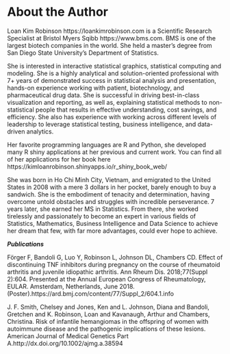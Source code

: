 

# About the Author {-}

Loan Kim Robinson https://loankimrobinson.com is a Scientific Research Specialist at Bristol Myers Sqibb 
https://www.bms.com. BMS is one of the largest biotech companies in the world. She held a master's degree from San Diego State University's Department of Statistics.

She is interested in interactive statistical graphics, statistical computing and
modeling. She is a highly analytical and solution-oriented professional with 7+ years
of demonstrated success in statistical analysis and presentation, hands-on
experience working with patient, biotechnology, and pharmaceutical drug data. She is
successful in driving best-in-class visualization and reporting, as well as, explaining
statistical methods to non-statistical people that results in effective understanding,
cost savings, and efficiency. She also has experience with working across different
levels of leadership to leverage statistical testing, business intelligence, and data-
driven analytics.


Her favorite programming languages are R and Python, she developed many R shiny
applications at her previous and current work. You can find all of her applications for her book 
here https://kimloanrobinson.shinyapps.io/r_shiny_book_web/


She was born in Ho Chi Minh City, Vietnam, and emigrated to the United States in
2008 with a mere 3 dollars in her pocket, barely enough to buy a sandwich. She is the
embodiment of tenacity and determination, having overcome untold obstacles and
struggles with incredible perseverance. 7 years later, she earned her MS in Statistics.
From there, she worked tirelessly and passionately to become an expert in various
fields of Statistics, Mathematics, Business Intelligence and Data Science to achieve
her dream that few, with far more advantages, could ever hope to achieve.

**_Publications_**

Förger F, Bandoli G, Luo Y, Robinson L, Johnson DL, Chambers CD. Effect of
discontinuing TNF inhibitors during pregnancy on the course of rheumatoid arthritis
and juvenile idiopathic arthritis. Ann Rheum Dis. 2018;77(Suppl 2):604. Presented at
the Annual European Congress of Rheumatology, EULAR. Amsterdam, Netherlands,
June 2018. (Poster).https://ard.bmj.com/content/77/Suppl_2/604.1.info


J. F. Smith, Chelsey and Jones, Ken and L. Johnson, Diana and Bandoli, Gretchen
and K. Robinson, Loan and Kavanaugh, Arthur and Chambers, Christina. Risk of
infantile hemangiomas in the offspring of women with autoimmune disease and the
pathogenic implications of these lesions. American Journal of Medical Genetics Part
A.http://dx.doi.org/10.1002/ajmg.a.38594
